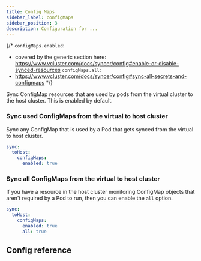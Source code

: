 ```yaml
---
title: Config Maps
sidebar_label: configMaps
sidebar_position: 3
description: Configuration for ...
---
```



{/*
`configMaps.enabled`:
 - covered by the generic section here: https://www.vcluster.com/docs/syncer/config#enable-or-disable-synced-resources
`configMaps.all`:
 - https://www.vcluster.com/docs/syncer/config#sync-all-secrets-and-configmaps
*/}

Sync ConfigMap resources that are used by pods from the virtual cluster to the host cluster. This is enabled by default. 


### Sync used ConfigMaps from the virtual to host cluster
Sync any ConfigMap that is used by a Pod that gets synced from the virtual to host cluster. 
```YAML
sync:
  toHost:
    configMaps:
      enabled: true
```

### Sync all ConfigMaps from the virtual to host cluster
If you have a resource in the host cluster monitoring ConfigMap objects that aren't required by a Pod to run, then you can enable the `all` option.
```YAML
sync:
  toHost:
    configMaps:
      enabled: true
      all: true
```


## Config reference

<SyncAllResource/>

